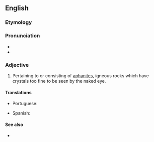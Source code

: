 ==English==

===Etymology===
{{suffix|en|aphanite|ic}}

===Pronunciation===
* {{IPA|en|/ˌæf.əˈnɪt.ɪk/}}
* {{rhymes|en|ɪtɪk}}

===Adjective===
{{en-adj}}

# {{lb|en|geology}} Pertaining to or consisting of [[aphanite]]s, igneous rocks which have crystals too fine to be seen by the naked eye.

====Translations====
{{trans-top|having crystals too fine to be seen by the naked eye}}
* Portuguese: {{t|pt|afanítico}}
{{trans-mid}}
* Spanish: {{t+|es|afanítico|m}}
{{trans-bottom}}

====See also====
* {{pedialite|aphanite}}